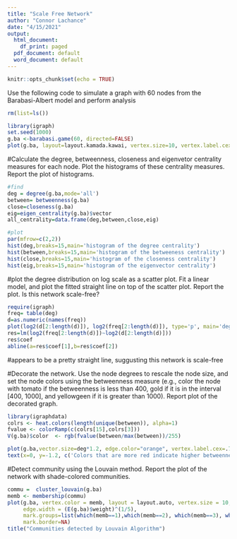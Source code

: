 ---
title: "Scale Free Network"
author: "Connor Lachance"
date: "4/15/2021"
output:
  html_document:
    df_print: paged
  pdf_document: default
  word_document: default
---

```{r setup, include=FALSE}
knitr::opts_chunk$set(echo = TRUE)
```

Use the following code to simulate a graph with 60 nodes from the Barabasi-Albert model and perform analysis
```{r}
rm(list=ls())

library(igraph)
set.seed(1000)
g.ba <-barabasi.game(60, directed=FALSE)
plot(g.ba, layout=layout.kamada.kawai, vertex.size=10, vertex.label.cex=0.5)
```


#Calculate the degree, betweenness, closeness and eigenvetor centrality measures for each node. Plot the histograms of these centrality measures. Report the plot of histograms.
```{r}
#find
deg = degree(g.ba,mode='all')
between= betweenness(g.ba)
close=closeness(g.ba)
eig=eigen_centrality(g.ba)$vector
all_centrality=data.frame(deg,between,close,eig)

#plot
par(mfrow=c(2,2))
hist(deg,breaks=15,main='histogram of the degree centrality')
hist(between,breaks=15,main='histogram of the betweeness centrality')
hist(close,breaks=15,main='histogram of the closeness centrality')
hist(eig,breaks=15,main='histogram of the eigenvector centrality')
```

#plot the degree distribution on log scale as a scatter plot. Fit a linear model, and plot the fitted straight line on top of the scatter plot. Report the plot. Is this network scale-free?
```{r}
require(igraph)
freq= table(deg)
d=as.numeric(names(freq))
plot(log2(d[2:length(d)]), log2(freq[2:length(d)]), type='p', main='degree distribution in log-log scale',cex.main=1, col='red', lwd=2)
res=lm(log2(freq[2:length(d)])~log2(d[2:length(d)]))
res$coef
abline(a=res$coef[1],b=res$coef[2])
```
#appears to be a pretty straight line, suggusting this network is scale-free

#Decorate the network. Use the node degrees to rescale the node size, and set the node colors using the betweenness measure  (e.g., color the node with tomato if the betweenness is less than 400, gold if it is in the interval [400, 1000], and yellowgeen if it is greater than 1000). Report plot of the decorated graph.
```{r}
library(igraphdata)
colrs <- heat.colors(length(unique(between)), alpha=1)
fvalue <- colorRamp(c(colrs[15],colrs[3]))
V(g.ba)$color  <- rgb(fvalue(between/max(between))/255)

plot(g.ba,vector.size=deg*1.2, edge.color="orange", vertex.label.cex=.7,vertex.label.color="black", vertex.frame.color='white')
text(x=0, y=-1.2, c('Colors that are more red indicate higher betweenness.'))

```

#Detect community using the Louvain method. Report the plot of the network with shade-colored communities.
```{r}
commu =  cluster_louvain(g.ba)
memb <- membership(commu)
plot(g.ba, vertex.color = memb, layout = layout.auto, vertex.size = 10,
     edge.width = (E(g.ba)$weight)^(1/5), 
     mark.groups=list(which(memb==1),which(memb==2), which(memb==3), which(memb==4)),
     mark.border=NA)
title("Communities detected by Louvain Algorithm")
```

